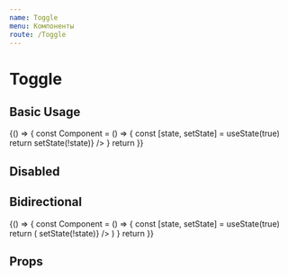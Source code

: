 ```yaml
---
name: Toggle
menu: Компоненты
route: /Toggle
---
```



# Toggle

## Basic Usage

<Playground>
  {() => {
    const Component = () => {
      const [state, setState] = useState(true)
      return <Toggle rightText={'Text'} hint={'Hint'} checked={state} onChange={() => setState(!state)} />
    }
    return <Component />
  }}
</Playground>

## Disabled

<Playground>
  <Toggle disabled />
  <Toggle checked disabled />
</Playground>

## Bidirectional

<Playground>
  {() => {
    const Component = () => {
      const [state, setState] = useState(true)
      return (
        <Toggle biDir={true} rightText={'also on'} leftText={'on'} checked={state} onChange={() => setState(!state)} />
      )
    }
    return <Component />
  }}
</Playground>

## Props

<Props of={Toggle} />

